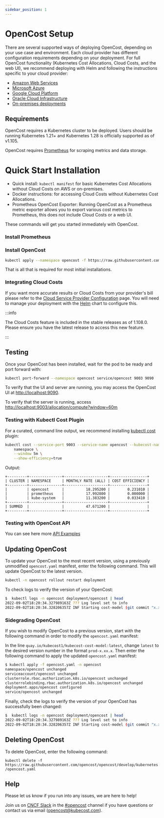 ```yaml
---
sidebar_position: 1
---
```


# OpenCost Setup

There are several supported ways of deploying OpenCost, depending on your use case and environment. Each cloud provider has different configuration requirements depending on your deployment. For full OpenCost functionality (Kubernetes Cost Allocations, Cloud Costs, and the web UI), we recommend deploying with Helm and following the instructions specific to your cloud provider:
* [Amazon Web Services](../configuration/aws)
* [Microsoft Azure](../configuration/azure)
* [Google Cloud Platform](../configuration/gcp)
* [Oracle Cloud Infrastructure](../configuration/oracle)
* [On-premises deployments](../configuration/on-prem)

## Requirements

OpenCost requires a Kubernetes cluster to be deployed. Users should be running Kubernetes 1.21+ and Kubernetes 1.28 is officially supported as of v1.105.

OpenCost requires [Prometheus](prometheus) for scraping metrics and data storage.

# Quick Start Installation

* Quick install: `kubectl manifest` for basic Kubernetes Cost Allocations without Cloud Costs on AWS or on-premises.
* Docker instructions: for accessing Cloud Costs without Kubernetes Cost Allocations.
* Prometheus OpenCost Exporter: Running OpenCost as a Prometheus metric exporter allows you to export various cost metrics to Prometheus, this does not include Cloud Costs or a web UI.

These commands will get you started immediately with OpenCost.

### Install Prometheus

<InstallPrometheus/>

### Install OpenCost

```sh
kubectl apply --namespace opencost -f https://raw.githubusercontent.com/opencost/opencost/develop/kubernetes/opencost.yaml
```

That is all that is required for most initial installations.

### Integrating Cloud Costs

If you want more accurate results or Cloud Costs from your provider's bill please refer to the [Cloud Service Provider Configuration](../configuration/) page. You will need to manage your deployment with the [Helm](helm) chart to configure this.

:::info

The Cloud Costs feature is included in the stable releases as of 1.108.0. Please ensure you have the latest release to access this new feature.

:::

## Testing

Once your OpenCost has been installed, wait for the pod to be ready and port forward with:

```sh
kubectl port-forward --namespace opencost service/opencost 9003 9090
```

To verify that the UI and server are running, you may access the OpenCost UI at [http://localhost:9090](http://localhost:9090).

To verify that the server is running, access [http://localhost:9003/allocation/compute?window=60m](http://localhost:9003/allocation/compute?window=60m)

### Testing with Kubectl Cost Plugin

For a curated, command line output, we recommend installing [kubectl cost](../integrations/kubectl-cost) plugin:

```sh
kubectl cost --service-port 9003 --service-name opencost --kubecost-namespace opencost --allocation-path /allocation/compute  \
    namespace \
    --window 5m \
    --show-efficiency=true
```

Output:

```
+---------+---------------+--------------------+-----------------+
| CLUSTER | NAMESPACE     | MONTHLY RATE (ALL) | COST EFFICIENCY |
+---------+---------------+--------------------+-----------------+
|         | opencost      |          18.295200 |        0.231010 |
|         | prometheus    |          17.992800 |        0.000000 |
|         | kube-system   |          11.383200 |        0.033410 |
+---------+---------------+--------------------+-----------------+
| SUMMED  |               |          47.671200 |                 |
+---------+---------------+--------------------+-----------------+
```

### Testing with OpenCost API

You can see here more [API Examples](../integrations/api)

## Updating OpenCost
To update your OpenCost to the most recent version, using a previously unmodified `opencost.yaml` manifest, enter the following command. This will update OpenCost to the latest version.

```sh
kubectl -n opencost rollout restart deployment
```

To check logs to verify the version of your OpenCost:

```sh
$  kubectl logs -n opencost deployment/opencost | head
2022-09-02T18:20:34.327989163Z ??? Log level set to info
2022-09-02T18:20:34.328206357Z INF Starting cost-model (git commit "x.xx.x")
```

### Sidegrading OpenCost
If you wish to modify OpenCost to a previous version, start with the following command in order to modify the `opencost.yaml` manifest:

In the line `quay.io/kubecost1/kubecost-cost-model:latest`, change `latest` to the desired version number in the format `prod-x.xx.x`. Then enter the following command to apply the updated `opencost.yaml` manifest:

```sh
$ kubectl apply -f opencost.yaml -n opencost
namespace/opencost unchanged
serviceaccount/opencost unchanged
clusterrole.rbac.authorization.k8s.io/opencost unchanged
clusterrolebinding.rbac.authorization.k8s.io/opencost unchanged
deployment.apps/opencost configured
service/opencost unchanged
```

Finally, check the logs to verify the version of your OpenCost has successfully been changed:

```sh
$  kubectl logs -n opencost deployment/opencost | head
2022-09-02T18:20:34.327989163Z ??? Log level set to info
2022-09-02T18:20:34.328206357Z INF Starting cost-model (git commit "x.xx.x")
```

## Deleting OpenCost
To delete OpenCost, enter the following command:

`kubectl delete -f https://raw.githubusercontent.com/opencost/opencost/develop/kubernetes/opencost.yaml`

## Help

Please let us know if you run into any issues, we are here to help!

Join us on [CNCF Slack](https://slack.cncf.io/) in the [#opencost](https://cloud-native.slack.com/archives/C03D56FPD4G) channel if you have questions or contact us via email (<opencost@kubecost.com>).
